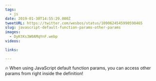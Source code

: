 ```yaml
---
tags:
  - js
date: 2019-01-30T14:55:29.000Z
tweetURL: https://twitter.com/wesbos/status/1090624545990590465
slug: javascript-default-function-params-other-params
images:
  - DyKtKs3W0AMqYnF.webp
videos:

links:

---
```

🔥 When using JavaScript default function params, you can access other params from right inside the definition!
